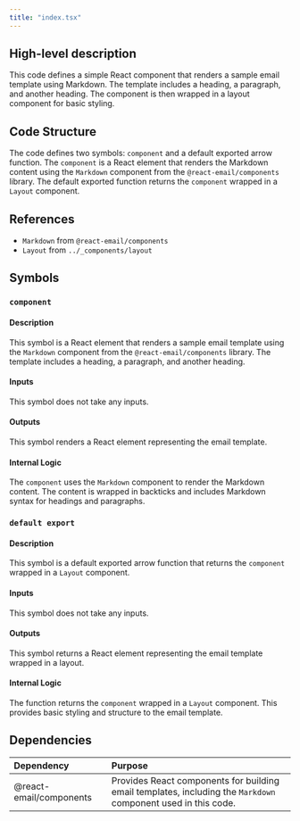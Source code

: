 ```yaml
---
title: "index.tsx"
---
```


## High-level description
This code defines a simple React component that renders a sample email template using Markdown. The template includes a heading, a paragraph, and another heading. The component is then wrapped in a layout component for basic styling.

## Code Structure
The code defines two symbols: `component` and a default exported arrow function. The `component` is a React element that renders the Markdown content using the `Markdown` component from the `@react-email/components` library. The default exported function returns the `component` wrapped in a `Layout` component.

## References
- `Markdown` from `@react-email/components`
- `Layout` from `../_components/layout`

## Symbols
### `component`
#### Description
This symbol is a React element that renders a sample email template using the `Markdown` component from the `@react-email/components` library. The template includes a heading, a paragraph, and another heading.

#### Inputs
This symbol does not take any inputs.

#### Outputs
This symbol renders a React element representing the email template.

#### Internal Logic
The `component` uses the `Markdown` component to render the Markdown content. The content is wrapped in backticks and includes Markdown syntax for headings and paragraphs.

### `default export`
#### Description
This symbol is a default exported arrow function that returns the `component` wrapped in a `Layout` component.

#### Inputs
This symbol does not take any inputs.

#### Outputs
This symbol returns a React element representing the email template wrapped in a layout.

#### Internal Logic
The function returns the `component` wrapped in a `Layout` component. This provides basic styling and structure to the email template.

## Dependencies
| Dependency | Purpose |
|:-----------|:--------|
| @react-email/components | Provides React components for building email templates, including the `Markdown` component used in this code. |

